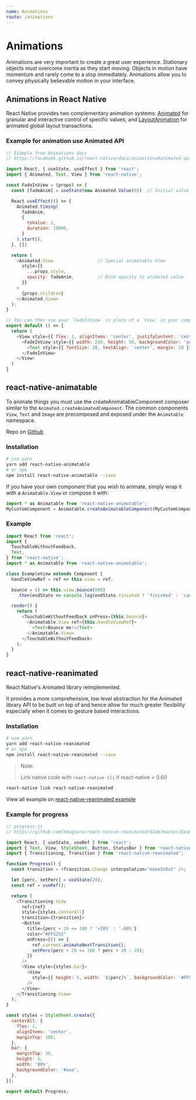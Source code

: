 ```yaml
---
name: Animations
route: /animations
---
```


# Animations

Animations are very important to create a great user experience. 
Stationary objects must overcome inertia as they start moving. 
Objects in motion have momentum and rarely come to a stop immediately. 
Animations allow you to convey physically believable motion in your interface.


## Animations in React Native

React Native provides two complementary animation systems: 
[Animated](https://facebook.github.io/react-native/docs/animated) for granular and interactive control of specific values, 
and [LayoutAnimation](https://facebook.github.io/react-native/docs/animations#layoutanimation-api) for animated global layout transactions.


### Example for animation use Animated API

```js
// Example from Animations docs
// https://facebook.github.io/react-native/docs/animations#animated-api

import React, { useState, useEffect } from 'react';
import { Animated, Text, View } from 'react-native';

const FadeInView = (props) => {
  const [fadeAnim] = useState(new Animated.Value(0))  // Initial value for opacity: 0

  React.useEffect(() => {
    Animated.timing(
      fadeAnim,
      {
        toValue: 1,
        duration: 10000,
      }
    ).start();
  }, [])

  return (
    <Animated.View                 // Special animatable View
      style={{
        ...props.style,
        opacity: fadeAnim,         // Bind opacity to animated value
      }}
    >
      {props.children}
    </Animated.View>
  );
}

// You can then use your `FadeInView` in place of a `View` in your components:
export default () => {
  return (
    <View style={{ flex: 1, alignItems: 'center', justifyContent: 'center' }}>
      <FadeInView style={{ width: 250, height: 50, backgroundColor: 'powderblue' }}>
        <Text style={{ fontSize: 28, textAlign: 'center', margin: 10 }}>Fading in</Text>
      </FadeInView>
    </View>
  )
}
```


## react-native-animatable

To animate things you must use the createAnimatableComponent composer similar to the 
`Animated.createAnimatedComponent`. 
The common components `View`, `Text` and `Image` are precomposed and exposed under the `Animatable` namespace.

Repo on [Github](https://github.com/oblador/react-native-animatable)

### Installation

```bash
# use yarn
yarn add react-native-animatable
# or npm
npm install react-native-animatable --save
```

If you have your own component that you wish to animate, 
simply wrap it with a `Animatable.View` or compose it with:

```js
import * as Animatable from 'react-native-animatable';
MyCustomComponent = Animatable.createAnimatableComponent(MyCustomComponent);
```

### Example

```js
import React from 'react';
import {
  TouchableWithoutFeedback,
  Text,
} from 'react-native';
import * as Animatable from 'react-native-animatable';

class ExampleView extends Component {
  handleViewRef = ref => this.view = ref;

  bounce = () => this.view.bounce(800)
    .then(endState => console.log(endState.finished ? 'finished' : 'cancelled'));

  render() {
    return (
      <TouchableWithoutFeedback onPress={this.bounce}>
        <Animatable.View ref={this.handleViewRef}>
          <Text>Bounce me!</Text>
        </Animatable.View>
      </TouchableWithoutFeedback>
    );
  }
}
```


## react-native-reanimated

React Native's Animated library reimplemented.

It provides a more comprehensive, 
low level abstraction for the Animated library API to be built on top of and hence 
allow for much greater flexibility especially when it comes to gesture based interactions.


### Installation

```bash
# use yarn
yarn add react-native-reanimated
# or npm
npm install react-native-reanimated --save
```

> Note:
>
> Link native code with `react-native cli` if react-native < 0.60
>
```bash
react-native link react-native-reanimated
```

View all example on [react-native-reanimated example](https://github.com/kmagiera/react-native-reanimated/tree/master/Example)


### Example for progress

```js
// progress.js
// https://github.com/kmagiera/react-native-reanimated/blob/master/Example/transitions/progress.js

import React, { useState, useRef } from 'react';
import { Text, View, StyleSheet, Button, StatusBar } from 'react-native';
import { Transitioning, Transition } from 'react-native-reanimated';

function Progress() {
  const transition = <Transition.Change interpolation="easeInOut" />;

  let [perc, setPerc] = useState(20);
  const ref = useRef();

  return (
    <Transitioning.View
      ref={ref}
      style={styles.centerAll}
      transition={transition}>
      <Button
        title={perc + 20 <= 100 ? '+20%' : '-80%'}
        color="#FF5252"
        onPress={() => {
          ref.current.animateNextTransition();
          setPerc(perc + 20 <= 100 ? perc + 20 : 20);
        }}
      />
      <View style={styles.bar}>
        <View
          style={{ height: 5, width: `${perc}%`, backgroundColor: '#FF5252' }}
        />
      </View>
    </Transitioning.View>
  );
}

const styles = StyleSheet.create({
  centerAll: {
    flex: 1,
    alignItems: 'center',
    marginTop: 100,
  },
  bar: {
    marginTop: 30,
    height: 5,
    width: '80%',
    backgroundColor: '#aaa',
  },
});

export default Progress;
```
